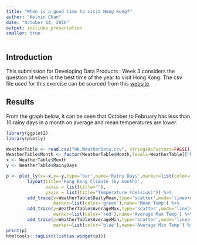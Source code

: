 ```yaml
---
title: "When is a good time to visit Hong Kong?"
author: "Kelvin Chan"
date: "October 14, 2016"
output: ioslides_presentation
smaller: true
---
```


## Introduction

This submission for Developing Data Products : Week 3 considers the question of when is the best time of the year to visit Hong Kong. The csv file used for this exercise can be sourced from this [website](https://github.com/khychan/DevelopingDataProducts.Week3).

## Results

From the graph below, it can be seen that October to February has less than 10 rainy days in a month on average and mean temperatures are lower.

``` r
library(ggplot2)
library(plotly)

WeatherTable <- read.csv("HK.WeatherData.csv", stringsAsFactors=FALSE) # Sources the file 'HK.WeatherData.csv'
WeatherTable$Month <- factor(WeatherTable$Month,levels=WeatherTable[["Month"]]) # Recognises months in sequence
x <- WeatherTable$Month
y <- WeatherTable$RainyDays

p <- plot_ly(x=~x,y=~y,type='bar',name='Rainy Days',marker=list(color='black')) %>%
        layout(title='Hong Kong Climate (by month)',
               xaxis = list(title=""),
               yaxis = list(title="Temperature (Celsius)")) %>%
        add_trace(y=WeatherTable$DailyMean,type='scatter',mode='lines+markers',line=list(color='green'),
                  marker=list(color='green'),name='Mean Temp') %>%
        add_trace(y=WeatherTable$AverageMax,type='scatter',mode='lines+markers',line=list(color='red'),
                  marker=list(color='red'),name='Average Max Temp') %>%
        add_trace(y=WeatherTable$AverageMin,type='scatter',mode='lines+markers',line=list(color='blue'),
                  marker=list(color='blue'),name='Average Min Temp') %>%
print(p)
htmltools::tagList(list(as.widget(p)))
```
